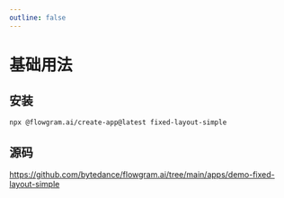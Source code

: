 ```yaml
---
outline: false
---
```



# 基础用法


<FixedLayoutSimplePreview />

## 安装

```bash
npx @flowgram.ai/create-app@latest fixed-layout-simple
```

## 源码

https://github.com/bytedance/flowgram.ai/tree/main/apps/demo-fixed-layout-simple
